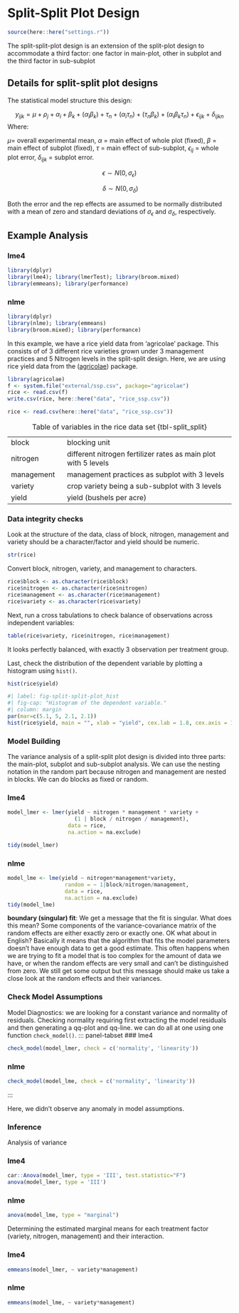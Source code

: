 # Split-Split Plot Design

```r
source(here::here("settings.r"))
```

The split-split-plot design is an extension of the split-plot design to accommodate a third factor: one factor in main-plot, other in subplot and the third factor in sub-subplot

## Details for split-split plot designs

The statistical model structure this design:

$$y_{ijk} = \mu + \rho_j +  \alpha_i + \beta_k + (\alpha_i\beta_k) + \tau_n + (\alpha_i\tau_n) + (\tau_n\beta_k) + (\alpha_i\beta_k\tau_n) + \epsilon_{ijk} + \delta_{ijkn}$$ Where:

$\mu$= overall experimental mean, $\alpha$ = main effect of whole plot (fixed), $\beta$ = main effect of subplot (fixed), $\tau$ = main effect of sub-subplot, $\epsilon_{ij}$ = whole plot error, $\delta_{ijk}$ = subplot error.

$$ \epsilon \sim N(0, \sigma_\epsilon)$$

$$\ \delta  \sim N(0, \sigma_\delta)$$

Both the error and the rep effects are assumed to be normally distributed with a mean of zero and standard deviations of $\sigma_\epsilon$ and $\sigma_\delta$, respectively.

## Example Analysis

::: panel-tabset
### lme4
```r
library(dplyr)
library(lme4); library(lmerTest); library(broom.mixed)
library(emmeans); library(performance)
```
### nlme
```r
library(dplyr)
library(nlme); library(emmeans)
library(broom.mixed); library(performance)
```
:::

In this example, we have a rice yield data from 'agricolae' package.
This consists of of 3 different rice varieties grown under 3 management practices and 5 Nitrogen levels in the split-split design.
Here, we are using rice yield data from the ([agricolae](https://CRAN.R-project.org/package=agricolae)) package.

```r
library(agricolae)
f <- system.file("external/ssp.csv", package="agricolae")
rice <- read.csv(f)
write.csv(rice, here::here("data", "rice_ssp.csv"))
```

```r
rice <- read.csv(here::here("data", "rice_ssp.csv"))
```

|                        |                                                                                  |
|------------------|------------------------------------------------------|
| block                  | blocking unit                                                                    |
| nitrogen                  | different nitrogen fertilizer rates as main plot with 5 levels                                                    |
| management                   |  management practices as subplot with 3 levels                                                      |
| variety                | crop variety being a sub-subplot with 3 levels                                    |
| yield             | yield (bushels per acre)                                                         |

: Table of variables in the rice data set {tbl-split_split}

### Data integrity checks
Look at the structure of the data, class of block, nitrogen, management and variety should be a character/factor and yield should be numeric.

```r
str(rice)
```

Convert block, nitrogen, variety, and management to characters.

```r
rice$block <- as.character(rice$block)
rice$nitrogen <- as.character(rice$nitrogen)
rice$management <- as.character(rice$management)
rice$variety <- as.character(rice$variety)
```

Next, run a cross tabulations to check balance of observations across independent variables:

```r
table(rice$variety, rice$nitrogen, rice$management)
```

It looks perfectly balanced, with exactly 3 observation per treatment group.

Last, check the distribution of the dependent variable by plotting a histogram using  `hist()`.

```r
hist(rice$yield)
```

```r
#| label: fig-split-split-plot_hist
#| fig-cap: "Histogram of the dependent variable."
#| column: margin
par(mar=c(5.1, 5, 2.1, 2.1))
hist(rice$yield, main = "", xlab = "yield", cex.lab = 1.8, cex.axis = 1.5)
```

### Model Building

The variance analysis of a split-split plot design is divided into three parts: the main-plot, subplot and sub-subplot analysis. We can use the nesting notation in the random part because nitrogen and management are nested in blocks. We can do blocks as fixed or random.

::: panel-tabset
### lme4

```r
model_lmer <- lmer(yield ~ nitrogen * management * variety +
                     (1 | block / nitrogen / management),
                   data = rice,
                   na.action = na.exclude)

tidy(model_lmer)
```
### nlme
```r
model_lme <- lme(yield ~ nitrogen*management*variety,
                  random = ~ 1|block/nitrogen/management,
                  data = rice, 
                  na.action = na.exclude)
tidy(model_lme)
```
:::

::: column-margin
**boundary (singular) fit**:
We get a message that the fit is singular. What does this mean? Some components of the variance-covariance matrix of the random effects are either exactly zero or exactly one. OK what about in English? Basically it means that the algorithm that fits the model parameters doesn’t have enough data to get a good estimate. This often happens when we are trying to fit a model that is too complex for the amount of data we have, or when the random effects are very small and can’t be distinguished from zero. We still get some output but this message should make us take a close look at the random effects and their variances.
:::

### Check Model Assumptions

Model Diagnostics: we are looking for a constant variance and normality of residuals.
Checking normality requiring first extracting the model residuals and then generating a qq-plot and qq-line.
we can do all at one using one function `check_model()`.
::: panel-tabset
### lme4
```r
check_model(model_lmer, check = c('normality', 'linearity'))

```
### nlme
```r
check_model(model_lme, check = c('normality', 'linearity'))

```
:::

Here, we didn't observe any anomaly in model assumptions.

### Inference
Analysis of variance

::: panel-tabset
### lme4
```r
car::Anova(model_lmer, type = 'III', test.statistic="F")
anova(model_lmer, type = 'III')
```
### nlme
```r
anova(model_lme, type = "marginal")
```
:::

Determining the estimated marginal means for each treatment factor (variety, nitrogen, management) and their interaction.

::: panel-tabset
### lme4
```r
emmeans(model_lmer, ~ variety*management)
```
### nlme
```r
emmeans(model_lme, ~ variety*management)
```
:::
